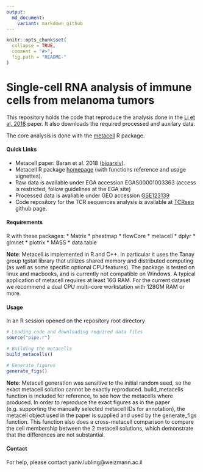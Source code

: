 ```yaml
---
output:
  md_document:
    variant: markdown_github
---
```


```r
knitr::opts_chunk$set(
  collapse = TRUE,
  comment = "#>",
  fig.path = "README-"
)
```

# Single-cell RNA analysis of immune cells from melanoma tumors

This repository holds the code that reproduce the analysis done in the [Li et al, 2018](...) paper. It also downloads the required processed and auxilary data. 

The core analysis is done with the [metacell](https://tanaylab.bitbucket.io/metacell-r/index.html) R package. 

#### Quick Links

* Metacell paper: Baran et al. 2018 ([bioarxiv](https://www.biorxiv.org/content/early/2018/10/08/437665)).
* Metacell R package [homepage](https://tanaylab.bitbucket.io/metacell-r/index.html) (with functions reference and usage vignettes).
* Raw data is available under EGA accession EGAS00001003363 (access is restricted, follow guidelines at the EGA site)
* Processed data is avaliable under GEO accession [GSE123139](https://www.ncbi.nlm.nih.gov/geo/query/acc.cgi?acc=GSE123139)
* Code repository for the TCR sequences analysis is available at [TCRseq](https://github.com/DiklaGelbard/TCRseq) github page.

#### Requirements

R with these packages:
* Matrix
* pheatmap
* flowCore
* metacell
* dplyr
* glmnet
* plotrix
* MASS
* data.table

**Note**: Metacell is implemented in R and C++. In particular it uses the Tanay group tgstat library that utilizes shared memory and distributed computing (as well as some specific optional CPU features). The package is tested on linux and macbooks, and is currently not compatible on Windows. A typical application of metacell requires at least 16G RAM. 
For the current dataset we recommend a dual CPU multi-core workstation with 128GM RAM or more.

#### Usage
In an R session opened on the repository root directory
```r
# Loading code and downloading required data files
source("pipe.r")

# Building the metacells
build_metacells()

# Generate figures
generate_figs()

```

**Note**: Metacell generation was sensitive to the initial random seed, so the exact metacell solution cannot be exactly reproduced. build_metacells function is included for reference, to see how the metacells where produced. 
In order to reproduce the exact figures as in the paper (e.g. supporting the manually selected metacell IDs for annotation), the metacell object used in the paper is supplied and used by the generate_figs function. This function also does a cross-metacell comparison to compare the cell membership between the 2 metacell solutions, which demonstrate that the differences are not substantial. 

#### Contact
For help, please contact yaniv.lubling@weizmann.ac.il